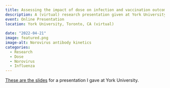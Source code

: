```yaml
---
title: Assessing the impact of dose on infection and vaccination outcomes
description: A (virtual) research presentation given at York University.
event: Online Presentation
location: York University, Toronto, CA (virtual)
  
date: "2022-04-21"
image: featured.png
image-alt: Norovirus antibody kinetics
categories:
  - Research
  - Dose
  - Norovirus
  - Influenza
---
```


<a href="2022_04_York_seminar.html" target="_blank">These are the slides</a> for a presentation I gave at York University.
